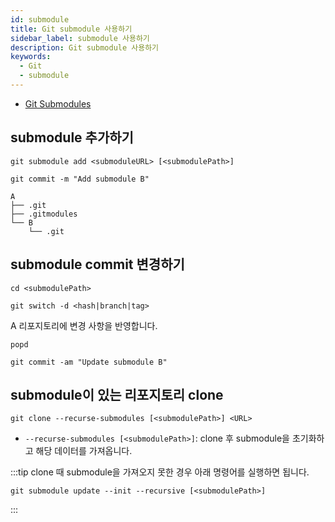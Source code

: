 ```yaml
---
id: submodule
title: Git submodule 사용하기
sidebar_label: submodule 사용하기
description: Git submodule 사용하기
keywords:
  - Git
  - submodule
---
```


- [Git Submodules](https://git-scm.com/book/ko/v2/Git-%EB%8F%84%EA%B5%AC-%EC%84%9C%EB%B8%8C%EB%AA%A8%EB%93%88)

## submodule 추가하기

```shell
git submodule add <submoduleURL> [<submodulePath>]
```

```shell
git commit -m "Add submodule B"
```

```shell
A
├── .git
├── .gitmodules
└── B
    └── .git
```

## submodule commit 변경하기

```shell
cd <submodulePath>
```

```shell
git switch -d <hash|branch|tag>
```

A 리포지토리에 변경 사항을 반영합니다.

```shell
popd
```

```shell
git commit -am "Update submodule B"
```

## submodule이 있는 리포지토리 clone

```shell
git clone --recurse-submodules [<submodulePath>] <URL>
```

- `--recurse-submodules [<submodulePath>]`: clone 후 submodule을 초기화하고 해당 데이터를 가져옵니다.

:::tip
clone 때 submodule을 가져오지 못한 경우 아래 명령어를 실행하면 됩니다.

```shell
git submodule update --init --recursive [<submodulePath>]
```

:::
